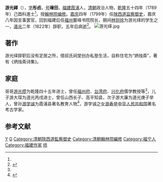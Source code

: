 {{noteTA
|1=zh-hans:游光绎;zh-hant:游光繹
}}
'''游光繹'''（{{bd|1758年||1827年||catIdx=Y游}}），[[表字|字]]'''彤卣'''，[[号|号]]'''磳田'''，[[福建省_(清)|福建]][[霞浦县|霞浦]]人，[[清朝|清朝]]政治人物，[[乾隆|乾隆]]五十四年（1789年）己酉科進士<ref name=":0" />，授[[翰林院|翰林院]][[翰林院編修|编修]]。[[嘉庆|嘉庆]]四年（1799年）任[[陝西道|陕西道]][[監察御史|监察御史]]，嘉庆八年因言事罢官，回到福建后任[[福州市|福州]]鳌峰书院院长，期间[[林则徐|林则徐]]为游光绎的学生之一，[[道光|道光]]二年（1822年）辞职，五年后病逝<ref name=":0">{{Cite book|title=循吏传|last=霞浦县志编纂委员会|first=《霞浦县志·下》|year=1986年|location=霞浦县|pages=275-276页|origyear=1929年版}}</ref>。
[[File:游光绎.jpg|thumb]]

== 著作 ==
游光绎辞职后没有定居之所，借邱氏祠堂创办私塾生活，自称住宅为“炳烛斋”，著有《炳烛斋诗集》。

== 家庭 ==
哥哥[[游光纘|游光缵]]为乾隆四十五年进士，曾任[[福州府|福州府]]、[[臺灣府|台湾府]]、[[兴化府|兴化府]]儒学教授等<ref name=":0" />，儿子游大琛为道光丙戌进士，曾任山西长子、高平知县，次子游大廉为道光庚子举人，曾孙[[游学诚|游学诚]]为霞浦县著名教育人物<ref name=":1">{{Cite book|title=《霞浦文史资料》|last=霞浦县政协文史组|publisher=地方国营霞浦县印刷厂|year=1983年|location=霞浦县}}</ref>{{Rp|75-77}}，游学诚之女[[游寿|游寿]]是[[中华人民共和国|中华人民共和国]]著名考古学家。

== 参考文献 ==
{{reflist}}

{{DEFAULTSORT:You游}}
{{乾隆五十四年己酉科殿试金榜}}

[[Category:霞浦縣人|Y]]
[[Category:游姓|G]]
[[Category:清朝陝西道監察御史|Category:清朝陝西道監察御史]]
[[Category:清朝翰林院編修|Category:清朝翰林院編修]]
[[Category:福宁人|Category:福宁人]]
[[Category:福建作家|Category:福建作家]]
[[Category:林则徐|师]]